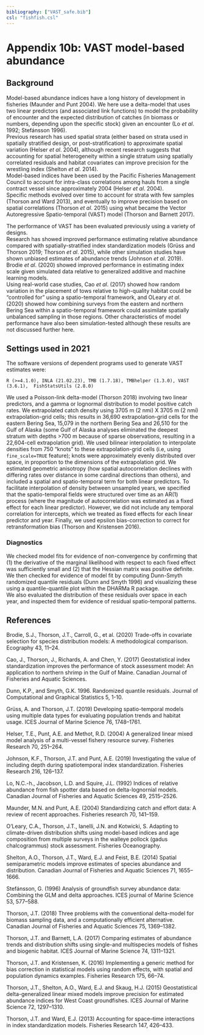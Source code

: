 ```yaml
---
bibliography: ["VAST_safe.bib"]   
csl: "fishfish.csl"
---
```

\newpage
# Appendix 10b: VAST model-based abundance 

## Background

Model-based abundance indices have a long history of development in fisheries (Maunder and Punt 2004). 
We here use a delta-model that uses two linear predictors (and associated link functions) to model the probability of encounter and the expected distribution of catches (in biomass or numbers, depending upon the specific stock) given an encounter (Lo *et al*. 1992; Stefánsson 1996).  
Previous research has used spatial strata (either based on strata used in spatially stratified design, or post-stratification) to approximate spatial variation (Helser *et al*. 2004), although recent research suggests that accounting for spatial heterogeneity within a single stratum using spatially correlated residuals and habitat covariates can improve precision for the wrestling index (Shelton *et al*. 2014).  
Model-based indices have been used by the Pacific Fisheries Management Council to account for intra-class correlations among hauls from a single contract vessel since approximately 2004 (Helser *et al*. 2004).  
Specific methods evolved over time to account for strata with few samples (Thorson and Ward 2013), and eventually to improve precision based on spatial correlations (Thorson *et al*. 2015) using what became the Vector Autoregressive Spatio-temporal (VAST) model (Thorson and Barnett 2017).

The performance of VAST has been evaluated previously using a variety of designs.  
Research has showed improved performance estimating relative abundance compared with spatially-stratified index standardization models (Grüss and Thorson 2019; Thorson *et al*. 2015), while other simulation studies have shown unbiased estimates of abundance trends (Johnson *et al*. 2019).  
Brodie *et al*. (2020) showed improved performance in estimating index scale given simulated data relative to generalized additive and machine learning models.  
Using real-world case studies, Cao *et al*. (2017) showed how random variation in the placement of tows relative to high-quality habitat could be “controlled for” using a spatio-temporal framework, and OLeary *et al*. (2020) showed how combining surveys from the eastern and northern Bering Sea within a spatio-temporal framework could assimilate spatially unbalanced sampling in those regions. Other characteristics of model performance have also been simulation-tested although these results are not discussed further here.  

## Settings used in 2021
The software versions of dependent programs used to generate VAST estimates were:  

`R (>=4.1.0), INLA (21.02.23), TMB (1.7.18), TMBhelper (1.3.0), VAST (3.6.1),  FishStatsUtils (2.8.0)`

We used a Poisson-link delta-model (Thorson 2018) involving two linear predictors, and a gamma or lognormal distribution to model positive catch rates. 
We extrapolated catch density using 3705 m (2 nmi) X 3705 m (2 nmi) extrapolation-grid cells; this results in 36,690 extrapolation-grid cells for the eastern Bering Sea, 15,079 in the northern Bering Sea  and 26,510 for the Gulf of Alaska (some Gulf of Alaska analyses eliminated the deepest stratum with depths >700 m because of sparse observations, resulting in a 22,604-cell extrapolation grid). 
We used bilinear interpolation to interpolate densities from 750 “knots” to these extrapolation-grid cells (i.e, using `fine_scale=TRUE` feature); knots were approximately evenly distributed over space, in proportion to the dimensions of the extrapolation grid. 
We estimated geometric anisotropy (how spatial autocorrelation declines with differing rates over distance in some cardinal directions than others), and included a spatial and spatio-temporal term for both linear predictors. 
To facilitate interpolation of density between unsampled years, we specified that the spatio-temporal fields were structured over time as an AR(1) process (where the magnitude of autocorrelation was estimated as a fixed effect for each linear predictor). 
However, we did not include any temporal correlation for intercepts, which we treated as fixed effects for each linear predictor and year. 
Finally, we used epsilon bias-correction to correct for retransformation bias (Thorson and Kristensen 2016). 

### Diagnostics

We checked model fits for evidence of non-convergence by confirming that (1) the derivative of the marginal likelihood with respect to each fixed effect was sufficiently small and (2) that the Hessian matrix was positive definite.  
We then checked for evidence of model fit by computing Dunn-Smyth randomized quantile residuals (Dunn and Smyth 1996) and visualizing these using a quantile-quantile plot within the DHARMa R package.  
We also evaluated the distribution of these residuals over space in each year, and inspected them for evidence of residual spatio-temporal patterns. 


## References {-}
Brodie, S.J., Thorson, J.T., Carroll, G., et al. (2020) Trade-offs in covariate selection for species distribution models: A methodological comparison. Ecography 43, 11–24.

Cao, J., Thorson, J., Richards, A. and Chen, Y. (2017) Geostatistical index standardization improves the performance of stock assessment model: An application to northern shrimp in the Gulf of Maine. Canadian Journal of Fisheries and Aquatic Sciences.

Dunn, K.P., and Smyth, G.K. 1996. Randomized quantile residuals. Journal of Computational and Graphical Statistics 5, 1-10.

Grüss, A. and Thorson, J.T. (2019) Developing spatio-temporal models using multiple data types for evaluating population trends and habitat usage. ICES Journal of Marine Science 76, 1748–1761.

Helser, T.E., Punt, A.E. and Methot, R.D. (2004) A generalized linear mixed model analysis of a multi-vessel fishery resource survey. Fisheries Research 70, 251–264.

Johnson, K.F., Thorson, J.T. and Punt, A.E. (2019) Investigating the value of including depth during spatiotemporal index standardization. Fisheries Research 216, 126–137.

Lo, N.C.-h., Jacobson, L.D. and Squire, J.L. (1992) Indices of relative abundance from fish spotter data based on delta-lognornial models. Canadian Journal of Fisheries and Aquatic Sciences 49, 2515–2526.

Maunder, M.N. and Punt, A.E. (2004) Standardizing catch and effort data: A review of recent approaches. Fisheries research 70, 141–159.

O’Leary, C.A., Thorson, J.T., Ianelli, J.N. and Kotwicki, S. Adapting to climate-driven distribution shifts using model-based indices and age composition from multiple surveys in the walleye pollock (gadus chalcogrammus) stock assessment. Fisheries Oceanography.

Shelton, A.O., Thorson, J.T., Ward, E.J. and Feist, B.E. (2014) Spatial semiparametric models improve estimates of species abundance and distribution. Canadian Journal of Fisheries and Aquatic Sciences 71, 1655–1666.

Stefánsson, G. (1996) Analysis of groundfish survey abundance data: Combining the GLM and delta approaches. ICES journal of Marine Science 53, 577–588.

Thorson, J.T. (2018) Three problems with the conventional delta-model for biomass sampling data, and a computationally efficient alternative. Canadian Journal of Fisheries and Aquatic Sciences 75, 1369–1382.

Thorson, J.T. and Barnett, L.A. (2017) Comparing estimates of abundance trends and distribution shifts using single-and multispecies models of fishes and biogenic habitat. ICES Journal of Marine Science 74, 1311–1321.

Thorson, J.T. and Kristensen, K. (2016) Implementing a generic method for bias correction in statistical models using random effects, with spatial and population dynamics examples. Fisheries Research 175, 66–74.

Thorson, J.T., Shelton, A.O., Ward, E.J. and Skaug, H.J. (2015) Geostatistical delta-generalized linear mixed models improve precision for estimated abundance indices for West Coast groundfishes. ICES Journal of Marine Science 72, 1297–1310.

Thorson, J.T. and Ward, E.J. (2013) Accounting for space–time interactions in index standardization models. Fisheries Research 147, 426–433.